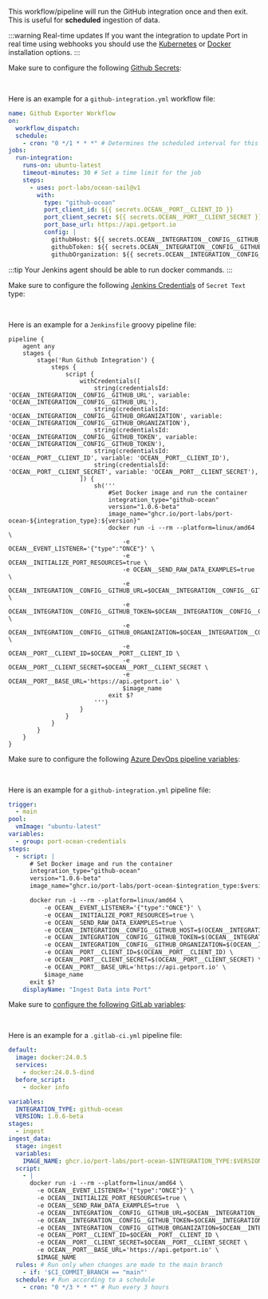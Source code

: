 

This workflow/pipeline will run the GitHub integration once and then exit. This is useful for **scheduled** ingestion of data.

:::warning Real-time updates
If you want the integration to update Port in real time using webhooks you should use the [Kubernetes](?installation-methods=real-time-self-hosted#setup) or [Docker](?installation-methods=docker) installation options.
:::
<Tabs groupId="cicd-method" queryString="cicd-method">
<TabItem value="github" label="GitHub">

Make sure to configure the following [Github Secrets](https://docs.github.com/en/actions/security-guides/using-secrets-in-github-actions):

<DockerParameters />

<br/>

Here is an example for a `github-integration.yml` workflow file:

```yaml showLineNumbers
name: Github Exporter Workflow
on:
  workflow_dispatch:
  schedule:
    - cron: "0 */1 * * *" # Determines the scheduled interval for this workflow. This example runs every hour.
jobs:
  run-integration:
    runs-on: ubuntu-latest
    timeout-minutes: 30 # Set a time limit for the job
    steps:
      - uses: port-labs/ocean-sail@v1
        with:
          type: "github-ocean"
          port_client_id: ${{ secrets.OCEAN__PORT__CLIENT_ID }}
          port_client_secret: ${{ secrets.OCEAN__PORT__CLIENT_SECRET }}
          port_base_url: https://api.getport.io
          config: |
            githubHost: ${{ secrets.OCEAN__INTEGRATION__CONFIG__GITHUB_HOST }}
            githubToken: ${{ secrets.OCEAN__INTEGRATION__CONFIG__GITHUB_TOKEN }}
            githubOrganization: ${{ secrets.OCEAN__INTEGRATION__CONFIG__GITHUB_ORGANIZATION }}
```

  </TabItem>
  <TabItem value="jenkins" label="Jenkins">

:::tip
Your Jenkins agent should be able to run docker commands.
:::

Make sure to configure the following [Jenkins Credentials](https://www.jenkins.io/doc/book/using/using-credentials/)
of `Secret Text` type:

<DockerParameters />

<br/>

Here is an example for a `Jenkinsfile` groovy pipeline file:

```text showLineNumbers
pipeline {
    agent any
    stages {
        stage('Run Github Integration') {
            steps {
                script {
                    withCredentials([
                        string(credentialsId: 'OCEAN__INTEGRATION__CONFIG__GITHUB_URL', variable: 'OCEAN__INTEGRATION__CONFIG__GITHUB_URL'),
                        string(credentialsId: 'OCEAN__INTEGRATION__CONFIG__GITHUB_ORGANIZATION', variable: 'OCEAN__INTEGRATION__CONFIG__GITHUB_ORGANIZATION'),
                        string(credentialsId: 'OCEAN__INTEGRATION__CONFIG__GITHUB_TOKEN', variable: 'OCEAN__INTEGRATION__CONFIG__GITHUB_TOKEN'),
                        string(credentialsId: 'OCEAN__PORT__CLIENT_ID', variable: 'OCEAN__PORT__CLIENT_ID'),
                        string(credentialsId: 'OCEAN__PORT__CLIENT_SECRET', variable: 'OCEAN__PORT__CLIENT_SECRET'),
                    ]) {
                        sh('''
                            #Set Docker image and run the container
                            integration_type="github-ocean"
                            version="1.0.6-beta"
                            image_name="ghcr.io/port-labs/port-ocean-${integration_type}:${version}"
                            docker run -i --rm --platform=linux/amd64 \
                                -e OCEAN__EVENT_LISTENER='{"type":"ONCE"}' \
                                -e OCEAN__INITIALIZE_PORT_RESOURCES=true \
                                -e OCEAN__SEND_RAW_DATA_EXAMPLES=true \
                                -e OCEAN__INTEGRATION__CONFIG__GITHUB_URL=$OCEAN__INTEGRATION__CONFIG__GITHUB_URL \
                                -e OCEAN__INTEGRATION__CONFIG__GITHUB_TOKEN=$OCEAN__INTEGRATION__CONFIG__GITHUB_TOKEN \
                                -e OCEAN__INTEGRATION__CONFIG__GITHUB_ORGANIZATION=$OCEAN__INTEGRATION__CONFIG__GITHUB_ORGANIZATION \
                                -e OCEAN__PORT__CLIENT_ID=$OCEAN__PORT__CLIENT_ID \
                                -e OCEAN__PORT__CLIENT_SECRET=$OCEAN__PORT__CLIENT_SECRET \
                                -e OCEAN__PORT__BASE_URL='https://api.getport.io' \
                                $image_name
                            exit $?
                        ''')
                    }
                }
            }
        }
    }
}
```

  </TabItem>

  <TabItem value="azure" label="Azure Devops">

Make sure to configure the following [Azure DevOps pipeline variables](https://learn.microsoft.com/en-us/azure/devops/pipelines/process/variables):

<DockerParameters />

<br/>

Here is an example for a `github-integration.yml` pipeline file:

```yaml showLineNumbers
trigger:
  - main
pool:
  vmImage: "ubuntu-latest"
variables:
  - group: port-ocean-credentials
steps:
  - script: |
      # Set Docker image and run the container
      integration_type="github-ocean"
      version="1.0.6-beta"
      image_name="ghcr.io/port-labs/port-ocean-$integration_type:$version"

      docker run -i --rm --platform=linux/amd64 \
          -e OCEAN__EVENT_LISTENER='{"type":"ONCE"}' \
          -e OCEAN__INITIALIZE_PORT_RESOURCES=true \
          -e OCEAN__SEND_RAW_DATA_EXAMPLES=true \
          -e OCEAN__INTEGRATION__CONFIG__GITHUB_HOST=$(OCEAN__INTEGRATION__CONFIG__GITHUB_HOST) \
          -e OCEAN__INTEGRATION__CONFIG__GITHUB_TOKEN=$(OCEAN__INTEGRATION__CONFIG__GITHUB_TOKEN) \
          -e OCEAN__INTEGRATION__CONFIG__GITHUB_ORGANIZATION=$(OCEAN__INTEGRATION__CONFIG__GITHUB_ORGANIZATION) \
          -e OCEAN__PORT__CLIENT_ID=$(OCEAN__PORT__CLIENT_ID) \
          -e OCEAN__PORT__CLIENT_SECRET=$(OCEAN__PORT__CLIENT_SECRET) \
          -e OCEAN__PORT__BASE_URL='https://api.getport.io' \
          $image_name
      exit $?
    displayName: "Ingest Data into Port"
```

  </TabItem>
<TabItem value="GitLab" label="GitLab">

Make sure to [configure the following GitLab variables](https://docs.gitlab.com/ee/ci/variables/#for-a-project):

<DockerParameters/>

<br/>

Here is an example for a `.gitlab-ci.yml` pipeline file:

```yaml showLineNumbers
default:
  image: docker:24.0.5
  services:
    - docker:24.0.5-dind
  before_script:
    - docker info

variables:
  INTEGRATION_TYPE: github-ocean
  VERSION: 1.0.6-beta
stages:
  - ingest
ingest_data:
  stage: ingest
  variables:
    IMAGE_NAME: ghcr.io/port-labs/port-ocean-$INTEGRATION_TYPE:$VERSION
  script:
    - |
      docker run -i --rm --platform=linux/amd64 \
        -e OCEAN__EVENT_LISTENER='{"type":"ONCE"}' \
        -e OCEAN__INITIALIZE_PORT_RESOURCES=true \
        -e OCEAN__SEND_RAW_DATA_EXAMPLES=true  \
        -e OCEAN__INTEGRATION__CONFIG__GITHUB_URL=$OCEAN__INTEGRATION__CONFIG__GITHUB_URL \
        -e OCEAN__INTEGRATION__CONFIG__GITHUB_TOKEN=$OCEAN__INTEGRATION__CONFIG__GITHUB_TOKEN \
        -e OCEAN__INTEGRATION__CONFIG__GITHUB_ORGANIZATION=$OCEAN__INTEGRATION__CONFIG__GITHUB_ORGANIZATION \
        -e OCEAN__PORT__CLIENT_ID=$OCEAN__PORT__CLIENT_ID \
        -e OCEAN__PORT__CLIENT_SECRET=$OCEAN__PORT__CLIENT_SECRET \
        -e OCEAN__PORT__BASE_URL='https://api.getport.io' \
        $IMAGE_NAME
  rules: # Run only when changes are made to the main branch
    - if: '$CI_COMMIT_BRANCH == "main"'
  schedule: # Run according to a schedule
    - cron: "0 */3 * * *" # Run every 3 hours
```

  </TabItem>
</Tabs>

<PortApiRegionTip/>

<AdvancedConfig/>

